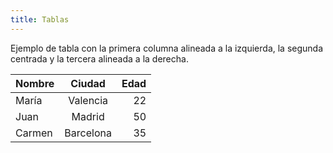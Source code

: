 ```yaml
---
title: Tablas
---
```


Ejemplo de tabla con la primera columna alineada a la izquierda, la segunda centrada y la tercera alineada a la derecha.

| Nombre | Ciudad    | Edad |
|:------ |:---------:| ----:|
| María  | Valencia  |  22  |
| Juan   | Madrid    |  50  |
| Carmen | Barcelona |  35  |